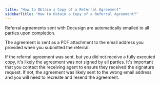 ```yaml
---
title: "How to Obtain a Copy of a Referral Agreement"
sidebarTitle: "How to Obtain a Copy of a Referral Agreement?"
---
```


Referral agreements sent with Docusign are automatically emailed to all parties upon completion.

The agreement is sent as a PDF attachment to the email address you provided when you submitted the referral.

If the referral agreement was sent, but you did not receive a fully executed copy, it's likely the agreement was not signed by all parties. It's important that you contact the receiving agent to ensure they received the signature request. If not, the agreement was likely sent to the wrong email address and you will need to recreate and resend the agreement.